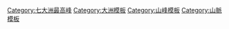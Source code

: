 {{Navbox
|name = 七大洲最高峰
|title = [[七大洲最高峰列表]]
| style =
|list1 = <div> 
{{nowrap| [[亞洲]]: '''[[珠穆朗瑪峰|-{zh-cn:珠穆朗玛; zh-hk:珠穆朗瑪; zh-tw:聖母; zh-sg:珠穆朗玛}-]]'''&nbsp; •&nbsp; }}
{{nowrap| [[南美洲]]: '''[[阿空加瓜山|阿空加瓜]]'''&nbsp; •&nbsp;}} 
{{nowrap| [[北美洲]]: '''[[迪纳利]]'''&nbsp; •&nbsp;}}
{{nowrap| （[[中美洲]]: '''[[奧里薩巴山|奧里薩巴]]'''）&nbsp; •&nbsp;}}
{{nowrap| [[非洲]]: '''[[乞力马扎罗山|-{zh-hans:乞力马扎罗;zh-hk:乞力馬扎羅;zh-tw:吉力馬札羅;}-]]'''}}
</div>
|list2 = <div>
{{nowrap| [[歐洲]]: '''[[厄尔布鲁士山|厄爾布魯士]]'''／'''[[勃朗峰|-{zh-cn:勃朗;zh-tw:白朗;zh-hk:白朗;}-]]'''&nbsp; •&nbsp;}} 
{{nowrap| [[南極洲]]: '''[[文森山|文森]]'''&nbsp; •&nbsp;}}
{{nowrap| [[大洋洲]]: '''[[查亞峰|查亞]]'''／'''[[威廉峰|威廉]]'''&nbsp; •&nbsp;}}
{{nowrap| （[[澳洲]]: '''[[科修斯科山|科修斯科]]'''）}}
</div>
| belowstyle = text-align:center
| below = 歐洲與大洋洲由於洲界爭議而有兩種版本。澳洲與中美洲則是有時會被獨立當作一洲討論時所列出。
}}<noinclude>

[[Category:七大洲最高峰]]
[[Category:大洲模板]]
[[Category:山峰模板]]
[[Category:山脈模板]]
</noinclude>